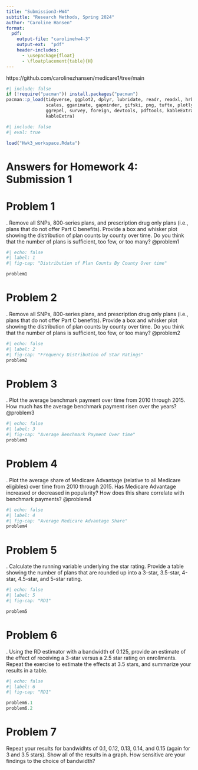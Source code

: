 ```yaml
---
title: "Submission3-HW4"
subtitle: "Research Methods, Spring 2024"
author: "Caroline Hansen"
format:
  pdf:
    output-file: "carolinehw4-3"
    output-ext:  "pdf"
    header-includes:
      - \usepackage{float}
      - \floatplacement{table}{H}
---
```


https://github.com/carolinezhansen/medicare1/tree/main

```r
#| include: false
if (!require("pacman")) install.packages("pacman")
pacman::p_load(tidyverse, ggplot2, dplyr, lubridate, readr, readxl, hrbrthemes, fixest,
               scales, gganimate, gapminder, gifski, png, tufte, plotly, OECD,
               ggrepel, survey, foreign, devtools, pdftools, kableExtra, modelsummary,
               kableExtra)
```

```r
#| include: false
#| eval: true

load("Hwk3_workspace.Rdata")
```



# Answers for Homework 4: Submission 1
\newpage

# Problem 1 
\noindent 1. Remove all SNPs, 800-series plans, and prescription drug only plans (i.e., plans that do not offer Part C benefits). Provide a box and whisker plot showing the distribution of plan counts by county over time. Do you think that the number of plans is sufficient, too few, or too many? @problem1
```r
#| echo: false
#| label: 1
#| fig-cap: "Distribution of Plan Counts By County Over time"

problem1

```

\newpage
# Problem 2
\noindent 2. Remove all SNPs, 800-series plans, and prescription drug only plans (i.e., plans that do not offer Part C benefits). Provide a box and whisker plot showing the distribution of plan counts by county over time. Do you think that the number of plans is sufficient, too few, or too many? @problem2
```r
#| echo: false
#| label: 2
#| fig-cap: "Frequency Distribution of Star Ratings"
problem2
```

\newpage
# Problem 3
\noindent 3. Plot the average benchmark payment over time from 2010 through 2015. How much has the average benchmark payment risen over the years? @problem3
```r
#| echo: false
#| label: 3
#| fig-cap: "Average Benchmark Payment Over time"
problem3
```



\newpage
# Problem 4
\noindent 4. Plot the average share of Medicare Advantage (relative to all Medicare eligibles) over time from 2010 through 2015. Has Medicare Advantage increased or decreased in popularity? How does this share correlate with benchmark payments?
@problem4
```r
#| echo: false
#| label: 4
#| fig-cap: "Average Medicare Advantage Share"
problem4
```

\newpage
# Problem 5
\noindent 5. Calculate the running variable underlying the star rating. Provide a table showing the number of plans that are rounded up into a 3-star, 3.5-star, 4-star, 4.5-star, and 5-star rating.
```r
#| echo: false
#| label: 5
#| fig-cap: "RD1"

problem5
```

\newpage



\newpage
# Problem 6
\noindent 6. Using the RD estimator with a bandwidth of 0.125, provide an estimate of the effect of receiving a 3-star versus a 2.5 star rating on enrollments. Repeat the exercise to estimate the effects at 3.5 stars, and summarize your results in a table.
```r
#| echo: false
#| label: 6
#| fig-cap: "RD1"

problem6.1
problem6.2

```

\newpage
# Problem 7
Repeat your results for bandwidhts of 0.1, 0.12, 0.13, 0.14, and 0.15 (again for 3 and 3.5 stars). Show all of the results in a graph. How sensitive are your findings to the choice of bandwidth?